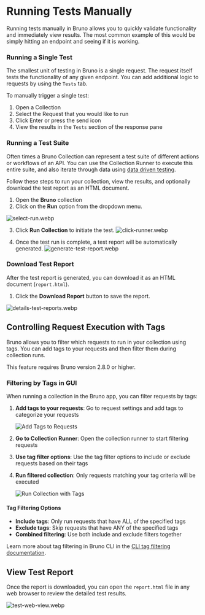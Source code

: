 
# Running Tests Manually

Running tests manually in Bruno allows you to quickly validate functionality and immediately view results. The most common example of this would be simply hitting an endpoint and seeing if it is working.

### Running a Single Test

The smallest unit of testing in Bruno is a single request. The request itself tests the functionality of any given endpoint. You can add additional logic to requests by using the `Tests` tab. 

To manually trigger a single test:

1. Open a Collection
2. Select the Request that you would like to run
3. Click Enter or press the send icon 
4. View the results in the `Tests` section of the response pane

### Running a Test Suite 

Often times a Bruno Collection can represent a test suite of different actions or workflows of an API. You can use the Collection Runner to execute this entire suite, and also iterate through data using [data driven testing](/testing/automate-test/data-driven-testing). 

Follow these steps to run your collection, view the results, and optionally download the test report as an HTML document.

1. Open the **Bruno** collection
2. Click on the **Run** option from the dropdown menu.

![select-run.webp](/screenshots/testing/select-run.webp)

3. Click **Run Collection** to initiate the test.
   ![click-runner.webp](/screenshots/testing/click-runner.webp)

4. Once the test run is complete, a test report will be automatically generated.
   ![generate-test-report.webp](/screenshots/testing/generate-test-report.webp)

### Download Test Report <PremiumBadge />

After the test report is generated, you can download it as an HTML document (`report.html`).

1. Click the **Download Report** button to save the report.

![details-test-reports.webp](/screenshots/testing/details-test-reports.webp)

## Controlling Request Execution with Tags

Bruno allows you to filter which requests to run in your collection using tags. You can add tags to your requests and then filter them during collection runs.

<Callout type="info">
  This feature requires Bruno version 2.8.0 or higher.
</Callout>

### Filtering by Tags in GUI

When running a collection in the Bruno app, you can filter requests by tags:

1. **Add tags to your requests**: Go to request settings and add tags to categorize your requests
   
   ![Add Tags to Requests](/screenshots/collection-runner/1-add-tags.webp)

2. **Go to Collection Runner**: Open the collection runner to start filtering requests
3. **Use tag filter options**: Use the tag filter options to include or exclude requests based on their tags
4. **Run filtered collection**: Only requests matching your tag criteria will be executed

   ![Run Collection with Tags](/screenshots/collection-runner/2-run-collection-tags.webp)

#### Tag Filtering Options

- **Include tags**: Only run requests that have ALL of the specified tags
- **Exclude tags**: Skip requests that have ANY of the specified tags
- **Combined filtering**: Use both include and exclude filters together

Learn more about tag filtering in Bruno CLI in the [CLI tag filtering documentation](/bru-cli/runCollection#filtering-requests-with-tags).

## View Test Report

Once the report is downloaded, you can open the `report.html` file in any web browser to review the detailed test results.

![test-web-view.webp](/screenshots/testing/test-web-view.webp)

